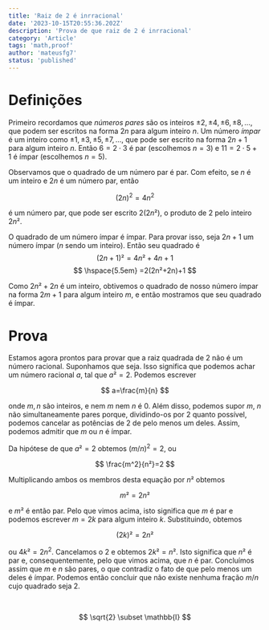 ```yaml
---
title: 'Raiz de 2 é inrracional'
date: '2023-10-15T20:55:36.202Z'
description: 'Prova de que raiz de 2 é inrracional'
category: 'Article'
tags: 'math,proof'
author: 'mateusfg7'
status: 'published'
---
```


# Definições

Primeiro recordamos que _números pares_ são os inteiros $\pm2, \pm4, \pm6, \pm8,...$, que podem ser escritos na forma $2n$ para algum inteiro $n$. Um número _ímpar_ é um inteiro como $\pm1, \pm3, \pm5, \pm7,...$, que pode ser escrito na forma $2n+1$ para algum inteiro $n$. Então $6=2\cdot3$ é par (escolhemos $n=3$) e $11=2\cdot5+1$ é ímpar (escolhemos $n=5$).

Observamos que o quadrado de um número par é par. Com efeito, se $n$ é um inteiro e $2n$ é um número par, então

$$
(2n)^2=4n^2
$$

é um número par, que pode ser escrito $2(2n²)$, o produto de $2$ pelo inteiro $2n²$.

O quadrado de um número ímpar é ímpar. Para provar isso, seja $2n+1$ um número ímpar ($n$ sendo um inteiro). Então seu quadrado é
$$
(2n+1)²=4n²+4n+1
$$
$$
\hspace{5.5em} =2(2n²+2n)+1
$$

Como $2n²+2n$ é um inteiro, obtivemos o quadrado de nosso número ímpar na forma $2m+1$ para algum inteiro $m$, e então mostramos que seu quadrado é ímpar.

# Prova

Estamos agora prontos para provar que a raiz quadrada de 2 não é um número racional. Suponhamos que seja. Isso significa que podemos achar um número racional $a$, tal que $a²=2$. Podemos escrever

$$
a=\frac{m}{n}
$$

onde $m,n$ são inteiros, e nem $m$ nem $n$ é $0$. Além disso, podemos supor $m$, $n$ não simultaneamente pares porque, dividindo-os por $2$ quanto possível, podemos cancelar as potências de $2$ de pelo menos um deles. Assim, podemos admitir que $m$ ou $n$ é ímpar.

Da hipótese de que $a²=2$ obtemos $(m/n)^2=2$, ou

$$
\frac{m^2}{n²}=2
$$

Multiplicando ambos os membros desta equação por $n²$ obtemos

$$
m²=2n²
$$

e $m²$ é então par. Pelo que vimos acima, isto significa que $m$ é par e podemos escrever $m=2k$ para algum inteiro $k$. Substituindo, obtemos

$$
(2k)²=2n²
$$

ou $4k²=2n^2$. Cancelamos o $2$ e obtemos $2k²=n²$. Isto significa que $n²$ é par e, consequentemente, pelo que vimos acima, que $n$ é par. Concluímos assim que $m$ e $n$ são pares, o que contradiz o fato de que pelo menos um deles é ímpar. Podemos então concluir que não existe nenhuma fração $m/n$ cujo quadrado seja $2$.

<br />


$$
\sqrt{2} \subset \mathbb{I}
$$
